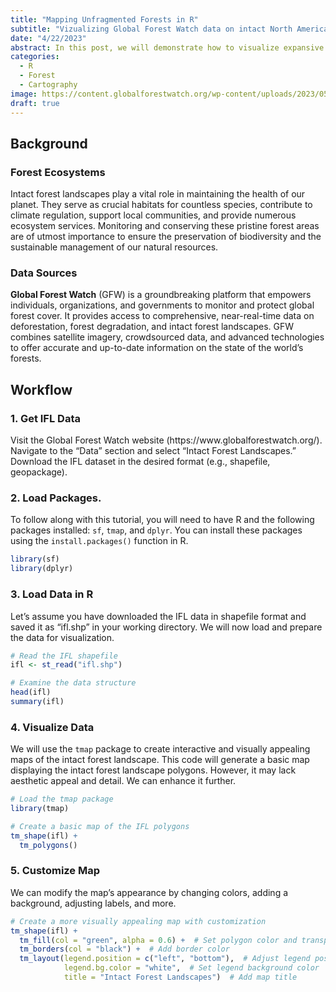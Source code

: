 ```yaml
---
title: "Mapping Unfragmented Forests in R"
subtitle: "Vizualizing Global Forest Watch data on intact North American forests over time."
date: "4/22/2023"
abstract: In this post, we will demonstrate how to visualize expansive amounts of geographic data using R. We will use example data from Global Forest Watch, which focuses on North America's landscapes that have intact forests large enough to preserve all native biodiversity.
categories:
  - R
  - Forest
  - Cartography
image: https://content.globalforestwatch.org/wp-content/uploads/2023/05/model_output_4km_aggregation_tcd30_model_v1.2.3_20230407_for_pres_with_legend__net_flux-2048x968.jpg
draft: true
---
```



## Background

### Forest Ecosystems

Intact forest landscapes play a vital role in maintaining the health of our planet. They serve as crucial habitats for countless species, contribute to climate regulation, support local communities, and provide numerous ecosystem services. Monitoring and conserving these pristine forest areas are of utmost importance to ensure the preservation of biodiversity and the sustainable management of our natural resources.

### Data Sources

**Global Forest Watch** (GFW) is a groundbreaking platform that empowers individuals, organizations, and governments to monitor and protect global forest cover. It provides access to comprehensive, near-real-time data on deforestation, forest degradation, and intact forest landscapes. GFW combines satellite imagery, crowdsourced data, and advanced technologies to offer accurate and up-to-date information on the state of the world's forests.


## Workflow

### 1. Get IFL Data

Visit the Global Forest Watch website (https://www.globalforestwatch.org/). Navigate to the "Data" section and select "Intact Forest Landscapes." Download the IFL dataset in the desired format (e.g., shapefile, geopackage).

### 2. Load Packages.

To follow along with this tutorial, you will need to have R and the following packages installed: `sf`, `tmap`, and `dplyr`. You can install these packages using the `install.packages()` function in R.

``` r
library(sf)
library(dplyr)
```

### 3. Load Data in R

Let's assume you have downloaded the IFL data in shapefile format and saved it as "ifl.shp" in your working directory. We will now load and prepare the data for visualization.

``` r
# Read the IFL shapefile
ifl <- st_read("ifl.shp")

# Examine the data structure
head(ifl)
summary(ifl)
```

### 4. Visualize Data

We will use the `tmap` package to create interactive and visually appealing maps of the intact forest landscape. This code will generate a basic map displaying the intact forest landscape polygons. However, it may lack aesthetic appeal and detail. We can enhance it further.

``` r
# Load the tmap package
library(tmap)

# Create a basic map of the IFL polygons
tm_shape(ifl) +
  tm_polygons()
```

### 5. Customize Map

We can modify the map's appearance by changing colors, adding a background, adjusting labels, and more.

``` r
# Create a more visually appealing map with customization
tm_shape(ifl) +
  tm_fill(col = "green", alpha = 0.6) +  # Set polygon color and transparency
  tm_borders(col = "black") +  # Add border color
  tm_layout(legend.position = c("left", "bottom"),  # Adjust legend position
            legend.bg.color = "white",  # Set legend background color
            title = "Intact Forest Landscapes")  # Add map title
```


